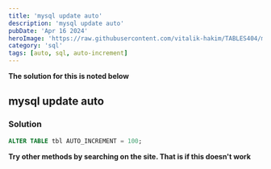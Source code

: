 ```yaml
---
title: 'mysql update auto'
description: 'mysql update auto'
pubDate: 'Apr 16 2024'
heroImage: 'https://raw.githubusercontent.com/vitalik-hakim/TABLES404/main/error_b/sql.png'
category: 'sql'
tags: [auto, sql, auto-increment]
---
```


**The solution for this is noted below**

## mysql update auto

### Solution

```sql
ALTER TABLE tbl AUTO_INCREMENT = 100;
```

**Try other methods by searching on the site. That is if this doesn't work**
